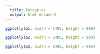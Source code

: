 ```yaml
---
  title: fatage-qc
  output: html_document
---
```

<style>
.main-container {
    max-width: 90%
}
</style>

```r
ggplotly(p1, width = 1400, height = 900)
```

```r
ggplotly(p2, width = 1400, height = 900)
```

```r
ggplotly(p3, width = 1400, height = 900)
```

